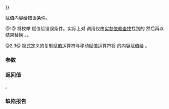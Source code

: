 {{cpp/error/error_condition/title | operator{{=}}}}
{{cpp/error/error_condition/navbar}}
{{dcl begin}}
{{dcl | num=1 | since=c++11 | 1=
template&lt; class ErrorConditionEnum &gt;
error_condition&amp; operator=( ErrorConditionEnum e ) noexcept;
}}
{{dcl | num=2 | since=c++11 | notes={{mark implicit}} | 1=
error_condition&amp; operator=( const error_condition&amp; other ) = default;
}}
{{dcl | num=3 | since=c++11 | notes={{mark implicit}} | 1=
error_condition&amp; operator=( error_condition&amp;&amp; other ) = default;
}}
{{dcl end}}

赋值内容给错误条件。

@1@ 将枚举 {{tt|e}} 赋值给错误条件。实际上对 {{tt|e}} 调用仅由[[cpp/language/adl|实参依赖查找]]找到的 {{tt|make_error_condition}} 然后再以结果替换 {{c|*this}}。{{cpp/enable_if| {{c|std::is_error_condition_enum&lt;ErrorConditionEnum&gt;::value}} 为 {{c|true}} }}。

@2,3@ 隐式定义的复制赋值运算符与移动赋值运算符将 {{tt|other}} 的内容赋值给 {{c|*this}}。

===参数===
{{par begin}}
{{par | e | 错误条件枚举}}
{{par | other | 用以赋值的另一错误条件}}
{{par end}}

===返回值===
{{c|*this}}。

===缺陷报告===
{{dr list begin}}
{{dr list item|wg=lwg|dr=3629|std=C++11|before=仅使用 {{tt|std::make_error_condition}} 重载|after=使用 ADL 所找到的重载}}
{{dr list end}}

{{langlinks|de|es|en|ja|ru}}